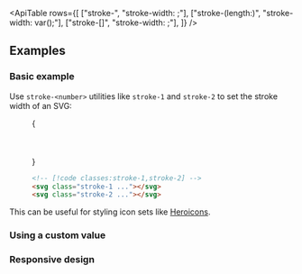 


<ApiTable
  rows={[
    ["stroke-<number>", "stroke-width: <number>;"],
    ["stroke-(length:<custom-property>)", "stroke-width: var(<custom-property>);"],
    ["stroke-[<value>]", "stroke-width: <value>;"],
  ]}
/>

## Examples

### Basic example

Use `stroke-<number>` utilities like `stroke-1` and `stroke-2` to set the stroke width of an SVG:

<Figure>

<Example>
  {
    <div className="flex items-center justify-center gap-x-8">
      <svg
        className="stroke-indigo-500 stroke-1"
        width="48"
        height="48"
        viewBox="0 0 48 48"
        fill="none"
        xmlns="http://www.w3.org/2000/svg"
      >
        <circle cx="24" cy="24" r="23" strokeLinejoin="round" />
        <path d="M23 1C23 1 15 10.4901 15 24C15 37.5099 23 47 23 47" strokeLinejoin="round" />
        <path d="M25 1C25 1 33 10.4901 33 24C33 37.5099 25 47 25 47" strokeLinejoin="round" />
        <path d="M1 24H47" />
      </svg>
      <svg
        className="stroke-indigo-500 stroke-2"
        width="48"
        height="48"
        viewBox="0 0 48 48"
        fill="none"
        xmlns="http://www.w3.org/2000/svg"
      >
        <circle cx="24" cy="24" r="23" strokeLinejoin="round" />
        <path d="M23 1C23 1 15 10.4901 15 24C15 37.5099 23 47 23 47" strokeLinejoin="round" />
        <path d="M25 1C25 1 33 10.4901 33 24C33 37.5099 25 47 25 47" strokeLinejoin="round" />
        <path d="M1 24H47" />
      </svg>
    </div>
  }
</Example>

```html
<!-- [!code classes:stroke-1,stroke-2] -->
<svg class="stroke-1 ..."></svg>
<svg class="stroke-2 ..."></svg>
```

</Figure>

This can be useful for styling icon sets like [Heroicons](https://heroicons.com).

### Using a custom value

<UsingACustomValue utility="stroke" name="stroke width" value="1.5" variable="stroke-width" dataType="length" />

### Responsive design

<ResponsiveDesign property="stroke-width" defaultClass="stroke-1" featuredClass="stroke-2" />



